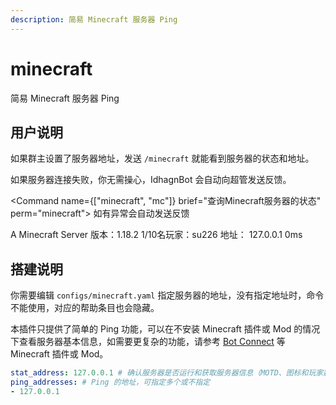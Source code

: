 ```yaml
---
description: 简易 Minecraft 服务器 Ping
---
```


# minecraft
简易 Minecraft 服务器 Ping

## 用户说明
如果群主设置了服务器地址，发送 `/minecraft` 就能看到服务器的状态和地址。

如果服务器连接失败，你无需操心，IdhagnBot 会自动向超管发送反馈。

<Command name={["minecraft", "mc"]} brief="查询Minecraft服务器的状态" perm="minecraft">
如有异常会自动发送反馈
</Command>
<Example input="minecraft">

A Minecraft Server
版本：1.18.2
1/10名玩家：su226
地址：
127.0.0.1 0ms

</Example>

## 搭建说明
你需要编辑 `configs/minecraft.yaml` 指定服务器的地址，没有指定地址时，命令不能使用，对应的帮助条目也会隐藏。

本插件只提供了简单的 Ping 功能，可以在不安装 Minecraft 插件或 Mod 的情况下查看服务器基本信息，如需要更复杂的功能，请参考 [Bot Connect](https://www.mcmod.cn/class/4903.html) 等 Minecraft 插件或 Mod。

```yaml
stat_address: 127.0.0.1 # 确认服务器是否运行和获取服务器信息（MOTD、图标和玩家数）的地址，必须指定
ping_addresses: # Ping 的地址，可指定多个或不指定
- 127.0.0.1
```
